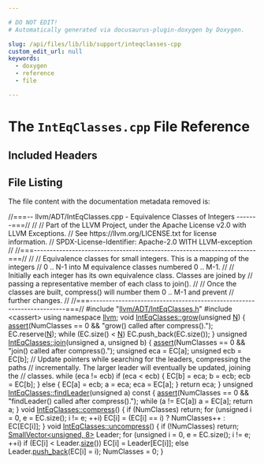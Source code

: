 ```yaml
---

# DO NOT EDIT!
# Automatically generated via docusaurus-plugin-doxygen by Doxygen.

slug: /api/files/lib/lib/support/inteqclasses-cpp
custom_edit_url: null
keywords:
  - doxygen
  - reference
  - file

---
```





# The `IntEqClasses.cpp` File Reference

<DoxygenPage pluginConfig={pluginConfig}>



## Included Headers

<IncludesList>
<IncludesListItem
  filePath="llvm/ADT/IntEqClasses.h"
  permalink="/docs/api/files/include/include/llvm/include/llvm/adt/inteqclasses-h"
  isLocal="true" />
<IncludesListItem
  filePath="cassert"
  permalink=""
  isLocal="false" />
</IncludesList>


## File Listing

The file content with the documentation metadata removed is:

<ProgramListing>

<Link id="l00001" /><CodeLine lineNumber="1"><Highlight kind="comment">//===-- llvm/ADT/IntEqClasses.cpp - Equivalence Classes of Integers -------===//</Highlight><Highlight kind="normal"></Highlight></CodeLine>
<Link id="l00002" /><CodeLine lineNumber="2"><Highlight kind="normal"></Highlight><Highlight kind="comment">//</Highlight><Highlight kind="normal"></Highlight></CodeLine>
<Link id="l00003" /><CodeLine lineNumber="3"><Highlight kind="normal"></Highlight><Highlight kind="comment">// Part of the LLVM Project, under the Apache License v2.0 with LLVM Exceptions.</Highlight><Highlight kind="normal"></Highlight></CodeLine>
<Link id="l00004" /><CodeLine lineNumber="4"><Highlight kind="normal"></Highlight><Highlight kind="comment">// See https://llvm.org/LICENSE.txt for license information.</Highlight><Highlight kind="normal"></Highlight></CodeLine>
<Link id="l00005" /><CodeLine lineNumber="5"><Highlight kind="normal"></Highlight><Highlight kind="comment">// SPDX-License-Identifier: Apache-2.0 WITH LLVM-exception</Highlight><Highlight kind="normal"></Highlight></CodeLine>
<Link id="l00006" /><CodeLine lineNumber="6"><Highlight kind="normal"></Highlight><Highlight kind="comment">//</Highlight><Highlight kind="normal"></Highlight></CodeLine>
<Link id="l00007" /><CodeLine lineNumber="7"><Highlight kind="normal"></Highlight><Highlight kind="comment">//===----------------------------------------------------------------------===//</Highlight><Highlight kind="normal"></Highlight></CodeLine>
<Link id="l00008" /><CodeLine lineNumber="8"><Highlight kind="normal"></Highlight><Highlight kind="comment">//</Highlight><Highlight kind="normal"></Highlight></CodeLine>
<Link id="l00009" /><CodeLine lineNumber="9"><Highlight kind="normal"></Highlight><Highlight kind="comment">// Equivalence classes for small integers. This is a mapping of the integers</Highlight><Highlight kind="normal"></Highlight></CodeLine>
<Link id="l00010" /><CodeLine lineNumber="10"><Highlight kind="normal"></Highlight><Highlight kind="comment">// 0 .. N-1 into M equivalence classes numbered 0 .. M-1.</Highlight><Highlight kind="normal"></Highlight></CodeLine>
<Link id="l00011" /><CodeLine lineNumber="11"><Highlight kind="normal"></Highlight><Highlight kind="comment">//</Highlight><Highlight kind="normal"></Highlight></CodeLine>
<Link id="l00012" /><CodeLine lineNumber="12"><Highlight kind="normal"></Highlight><Highlight kind="comment">// Initially each integer has its own equivalence class. Classes are joined by</Highlight><Highlight kind="normal"></Highlight></CodeLine>
<Link id="l00013" /><CodeLine lineNumber="13"><Highlight kind="normal"></Highlight><Highlight kind="comment">// passing a representative member of each class to join().</Highlight><Highlight kind="normal"></Highlight></CodeLine>
<Link id="l00014" /><CodeLine lineNumber="14"><Highlight kind="normal"></Highlight><Highlight kind="comment">//</Highlight><Highlight kind="normal"></Highlight></CodeLine>
<Link id="l00015" /><CodeLine lineNumber="15"><Highlight kind="normal"></Highlight><Highlight kind="comment">// Once the classes are built, compress() will number them 0 .. M-1 and prevent</Highlight><Highlight kind="normal"></Highlight></CodeLine>
<Link id="l00016" /><CodeLine lineNumber="16"><Highlight kind="normal"></Highlight><Highlight kind="comment">// further changes.</Highlight><Highlight kind="normal"></Highlight></CodeLine>
<Link id="l00017" /><CodeLine lineNumber="17"><Highlight kind="normal"></Highlight><Highlight kind="comment">//</Highlight><Highlight kind="normal"></Highlight></CodeLine>
<Link id="l00018" /><CodeLine lineNumber="18"><Highlight kind="normal"></Highlight><Highlight kind="comment">//===----------------------------------------------------------------------===//</Highlight><Highlight kind="normal"></Highlight></CodeLine>
<Link id="l00019" /><CodeLine lineNumber="19"><Highlight kind="normal"></Highlight></CodeLine>
<Link id="l00020" /><CodeLine lineNumber="20"><Highlight kind="normal"></Highlight><Highlight kind="preprocessor">#include &quot;<a href="/docs/api/files/include/include/llvm/include/llvm/adt/inteqclasses-h">llvm/ADT/IntEqClasses.h</a>&quot;</Highlight><Highlight kind="normal"></Highlight></CodeLine>
<Link id="l00021" /><CodeLine lineNumber="21"><Highlight kind="normal"></Highlight><Highlight kind="preprocessor">#include &lt;cassert&gt;</Highlight><Highlight kind="normal"></Highlight></CodeLine>
<Link id="l00022" /><CodeLine lineNumber="22"><Highlight kind="normal"></Highlight></CodeLine>
<Link id="l00023" /><CodeLine lineNumber="23"><Highlight kind="normal"></Highlight><Highlight kind="keyword">using namespace </Highlight><Highlight kind="normal"><a href="/docs/api/namespaces/llvm">llvm</a>;</Highlight></CodeLine>
<Link id="l00024" /><CodeLine lineNumber="24"><Highlight kind="normal"></Highlight></CodeLine>
<Link id="l00025" /><CodeLine lineNumber="25" lineLink="/docs/api/classes/llvm/inteqclasses/#ae3fe12ef47c5acce81d60daf8155c52d"><Highlight kind="normal"></Highlight><Highlight kind="keywordtype">void</Highlight><Highlight kind="normal"> <a href="/docs/api/classes/llvm/inteqclasses/#ae3fe12ef47c5acce81d60daf8155c52d">IntEqClasses::grow</a>(</Highlight><Highlight kind="keywordtype">unsigned</Highlight><Highlight kind="normal"> <a href="/docs/api/files/lib/lib/support/regcomp-c/#a0240ac851181b84ac374872dc5434ee4">N</a>) &#123;</Highlight></CodeLine>
<Link id="l00026" /><CodeLine lineNumber="26"><Highlight kind="normal">  <a href="/docs/api/files/lib/lib/target/lib/target/amdgpu/silowercontrolflow-cpp/#a4868c5d81c5ccc98c47aeab6244346a0">assert</a>(NumClasses == 0 &amp;&amp; </Highlight><Highlight kind="stringliteral">&quot;grow() called after compress().&quot;</Highlight><Highlight kind="normal">);</Highlight></CodeLine>
<Link id="l00027" /><CodeLine lineNumber="27"><Highlight kind="normal">  EC.reserve(<a href="/docs/api/files/lib/lib/support/regcomp-c/#a0240ac851181b84ac374872dc5434ee4">N</a>);</Highlight></CodeLine>
<Link id="l00028" /><CodeLine lineNumber="28"><Highlight kind="normal">  </Highlight><Highlight kind="keywordflow">while</Highlight><Highlight kind="normal"> (EC.size() &lt; <a href="/docs/api/files/lib/lib/support/regcomp-c/#a0240ac851181b84ac374872dc5434ee4">N</a>)</Highlight></CodeLine>
<Link id="l00029" /><CodeLine lineNumber="29"><Highlight kind="normal">    EC.push&#95;back(EC.size());</Highlight></CodeLine>
<Link id="l00030" /><CodeLine lineNumber="30"><Highlight kind="normal">&#125;</Highlight></CodeLine>
<Link id="l00031" /><CodeLine lineNumber="31"><Highlight kind="normal"></Highlight></CodeLine>
<Link id="l00032" /><CodeLine lineNumber="32" lineLink="/docs/api/classes/llvm/inteqclasses/#aa8502985b2f18ef8fb6edc0cecfb5f95"><Highlight kind="normal"></Highlight><Highlight kind="keywordtype">unsigned</Highlight><Highlight kind="normal"> <a href="/docs/api/classes/llvm/inteqclasses/#aa8502985b2f18ef8fb6edc0cecfb5f95">IntEqClasses::join</a>(</Highlight><Highlight kind="keywordtype">unsigned</Highlight><Highlight kind="normal"> a, </Highlight><Highlight kind="keywordtype">unsigned</Highlight><Highlight kind="normal"> b) &#123;</Highlight></CodeLine>
<Link id="l00033" /><CodeLine lineNumber="33"><Highlight kind="normal">  <a href="/docs/api/files/lib/lib/target/lib/target/amdgpu/silowercontrolflow-cpp/#a4868c5d81c5ccc98c47aeab6244346a0">assert</a>(NumClasses == 0 &amp;&amp; </Highlight><Highlight kind="stringliteral">&quot;join() called after compress().&quot;</Highlight><Highlight kind="normal">);</Highlight></CodeLine>
<Link id="l00034" /><CodeLine lineNumber="34"><Highlight kind="normal">  </Highlight><Highlight kind="keywordtype">unsigned</Highlight><Highlight kind="normal"> eca = EC&#91;a&#93;;</Highlight></CodeLine>
<Link id="l00035" /><CodeLine lineNumber="35"><Highlight kind="normal">  </Highlight><Highlight kind="keywordtype">unsigned</Highlight><Highlight kind="normal"> ecb = EC&#91;b&#93;;</Highlight></CodeLine>
<Link id="l00036" /><CodeLine lineNumber="36"><Highlight kind="normal">  </Highlight><Highlight kind="comment">// Update pointers while searching for the leaders, compressing the paths</Highlight><Highlight kind="normal"></Highlight></CodeLine>
<Link id="l00037" /><CodeLine lineNumber="37"><Highlight kind="normal">  </Highlight><Highlight kind="comment">// incrementally. The larger leader will eventually be updated, joining the</Highlight><Highlight kind="normal"></Highlight></CodeLine>
<Link id="l00038" /><CodeLine lineNumber="38"><Highlight kind="normal">  </Highlight><Highlight kind="comment">// classes.</Highlight><Highlight kind="normal"></Highlight></CodeLine>
<Link id="l00039" /><CodeLine lineNumber="39"><Highlight kind="normal">  </Highlight><Highlight kind="keywordflow">while</Highlight><Highlight kind="normal"> (eca != ecb)</Highlight></CodeLine>
<Link id="l00040" /><CodeLine lineNumber="40"><Highlight kind="normal">    </Highlight><Highlight kind="keywordflow">if</Highlight><Highlight kind="normal"> (eca &lt; ecb) &#123;</Highlight></CodeLine>
<Link id="l00041" /><CodeLine lineNumber="41"><Highlight kind="normal">      EC&#91;b&#93; = eca;</Highlight></CodeLine>
<Link id="l00042" /><CodeLine lineNumber="42"><Highlight kind="normal">      b = ecb;</Highlight></CodeLine>
<Link id="l00043" /><CodeLine lineNumber="43"><Highlight kind="normal">      ecb = EC&#91;b&#93;;</Highlight></CodeLine>
<Link id="l00044" /><CodeLine lineNumber="44"><Highlight kind="normal">    &#125; </Highlight><Highlight kind="keywordflow">else</Highlight><Highlight kind="normal"> &#123;</Highlight></CodeLine>
<Link id="l00045" /><CodeLine lineNumber="45"><Highlight kind="normal">      EC&#91;a&#93; = ecb;</Highlight></CodeLine>
<Link id="l00046" /><CodeLine lineNumber="46"><Highlight kind="normal">      a = eca;</Highlight></CodeLine>
<Link id="l00047" /><CodeLine lineNumber="47"><Highlight kind="normal">      eca = EC&#91;a&#93;;</Highlight></CodeLine>
<Link id="l00048" /><CodeLine lineNumber="48"><Highlight kind="normal">    &#125;</Highlight></CodeLine>
<Link id="l00049" /><CodeLine lineNumber="49"><Highlight kind="normal"></Highlight></CodeLine>
<Link id="l00050" /><CodeLine lineNumber="50"><Highlight kind="normal">  </Highlight><Highlight kind="keywordflow">return</Highlight><Highlight kind="normal"> eca;</Highlight></CodeLine>
<Link id="l00051" /><CodeLine lineNumber="51"><Highlight kind="normal">&#125;</Highlight></CodeLine>
<Link id="l00052" /><CodeLine lineNumber="52"><Highlight kind="normal"></Highlight></CodeLine>
<Link id="l00053" /><CodeLine lineNumber="53" lineLink="/docs/api/classes/llvm/inteqclasses/#a1a57c4899aec61909b2b109a1ad32ae7"><Highlight kind="normal"></Highlight><Highlight kind="keywordtype">unsigned</Highlight><Highlight kind="normal"> <a href="/docs/api/classes/llvm/inteqclasses/#a1a57c4899aec61909b2b109a1ad32ae7">IntEqClasses::findLeader</a>(</Highlight><Highlight kind="keywordtype">unsigned</Highlight><Highlight kind="normal"> a)</Highlight><Highlight kind="keyword"> const </Highlight><Highlight kind="normal">&#123;</Highlight></CodeLine>
<Link id="l00054" /><CodeLine lineNumber="54"><Highlight kind="normal">  <a href="/docs/api/files/lib/lib/target/lib/target/amdgpu/silowercontrolflow-cpp/#a4868c5d81c5ccc98c47aeab6244346a0">assert</a>(NumClasses == 0 &amp;&amp; </Highlight><Highlight kind="stringliteral">&quot;findLeader() called after compress().&quot;</Highlight><Highlight kind="normal">);</Highlight></CodeLine>
<Link id="l00055" /><CodeLine lineNumber="55"><Highlight kind="normal">  </Highlight><Highlight kind="keywordflow">while</Highlight><Highlight kind="normal"> (a != EC&#91;a&#93;)</Highlight></CodeLine>
<Link id="l00056" /><CodeLine lineNumber="56"><Highlight kind="normal">    a = EC&#91;a&#93;;</Highlight></CodeLine>
<Link id="l00057" /><CodeLine lineNumber="57"><Highlight kind="normal">  </Highlight><Highlight kind="keywordflow">return</Highlight><Highlight kind="normal"> a;</Highlight></CodeLine>
<Link id="l00058" /><CodeLine lineNumber="58"><Highlight kind="normal">&#125;</Highlight></CodeLine>
<Link id="l00059" /><CodeLine lineNumber="59"><Highlight kind="normal"></Highlight></CodeLine>
<Link id="l00060" /><CodeLine lineNumber="60" lineLink="/docs/api/classes/llvm/inteqclasses/#a52302b3ea716b56df9a143784875ab6b"><Highlight kind="normal"></Highlight><Highlight kind="keywordtype">void</Highlight><Highlight kind="normal"> <a href="/docs/api/classes/llvm/inteqclasses/#a52302b3ea716b56df9a143784875ab6b">IntEqClasses::compress</a>() &#123;</Highlight></CodeLine>
<Link id="l00061" /><CodeLine lineNumber="61"><Highlight kind="normal">  </Highlight><Highlight kind="keywordflow">if</Highlight><Highlight kind="normal"> (NumClasses)</Highlight></CodeLine>
<Link id="l00062" /><CodeLine lineNumber="62"><Highlight kind="normal">    </Highlight><Highlight kind="keywordflow">return</Highlight><Highlight kind="normal">;</Highlight></CodeLine>
<Link id="l00063" /><CodeLine lineNumber="63"><Highlight kind="normal">  </Highlight><Highlight kind="keywordflow">for</Highlight><Highlight kind="normal"> (</Highlight><Highlight kind="keywordtype">unsigned</Highlight><Highlight kind="normal"> i = 0, e = EC.size(); i != e; ++i)</Highlight></CodeLine>
<Link id="l00064" /><CodeLine lineNumber="64"><Highlight kind="normal">    EC&#91;i&#93; = (EC&#91;i&#93; == i) ? NumClasses++ : EC&#91;EC&#91;i&#93;&#93;;</Highlight></CodeLine>
<Link id="l00065" /><CodeLine lineNumber="65"><Highlight kind="normal">&#125;</Highlight></CodeLine>
<Link id="l00066" /><CodeLine lineNumber="66"><Highlight kind="normal"></Highlight></CodeLine>
<Link id="l00067" /><CodeLine lineNumber="67" lineLink="/docs/api/classes/llvm/inteqclasses/#aa63616e3405270095cb5020333fe06b4"><Highlight kind="normal"></Highlight><Highlight kind="keywordtype">void</Highlight><Highlight kind="normal"> <a href="/docs/api/classes/llvm/inteqclasses/#aa63616e3405270095cb5020333fe06b4">IntEqClasses::uncompress</a>() &#123;</Highlight></CodeLine>
<Link id="l00068" /><CodeLine lineNumber="68"><Highlight kind="normal">  </Highlight><Highlight kind="keywordflow">if</Highlight><Highlight kind="normal"> (!NumClasses)</Highlight></CodeLine>
<Link id="l00069" /><CodeLine lineNumber="69"><Highlight kind="normal">    </Highlight><Highlight kind="keywordflow">return</Highlight><Highlight kind="normal">;</Highlight></CodeLine>
<Link id="l00070" /><CodeLine lineNumber="70"><Highlight kind="normal">  <a href="/docs/api/classes/llvm/smallvector">SmallVector&lt;unsigned, 8&gt;</a> Leader;</Highlight></CodeLine>
<Link id="l00071" /><CodeLine lineNumber="71"><Highlight kind="normal">  </Highlight><Highlight kind="keywordflow">for</Highlight><Highlight kind="normal"> (</Highlight><Highlight kind="keywordtype">unsigned</Highlight><Highlight kind="normal"> i = 0, e = EC.size(); i != e; ++i)</Highlight></CodeLine>
<Link id="l00072" /><CodeLine lineNumber="72"><Highlight kind="normal">    </Highlight><Highlight kind="keywordflow">if</Highlight><Highlight kind="normal"> (EC&#91;i&#93; &lt; Leader.<a href="/docs/api/classes/llvm/smallvectortemplatecommon/#a1c479a8c434377c2b8cb056bdfdfc201">size</a>())</Highlight></CodeLine>
<Link id="l00073" /><CodeLine lineNumber="73"><Highlight kind="normal">      EC&#91;i&#93; = Leader&#91;EC&#91;i&#93;&#93;;</Highlight></CodeLine>
<Link id="l00074" /><CodeLine lineNumber="74"><Highlight kind="normal">    </Highlight><Highlight kind="keywordflow">else</Highlight><Highlight kind="normal"></Highlight></CodeLine>
<Link id="l00075" /><CodeLine lineNumber="75"><Highlight kind="normal">      Leader.<a href="/docs/api/classes/llvm/smallvectortemplatebase/#af42bfbc067df27c19ee2fc859df58799">push&#95;back</a>(EC&#91;i&#93; = i);</Highlight></CodeLine>
<Link id="l00076" /><CodeLine lineNumber="76"><Highlight kind="normal">  NumClasses = 0;</Highlight></CodeLine>
<Link id="l00077" /><CodeLine lineNumber="77"><Highlight kind="normal">&#125;</Highlight></CodeLine>

</ProgramListing>

</DoxygenPage>
